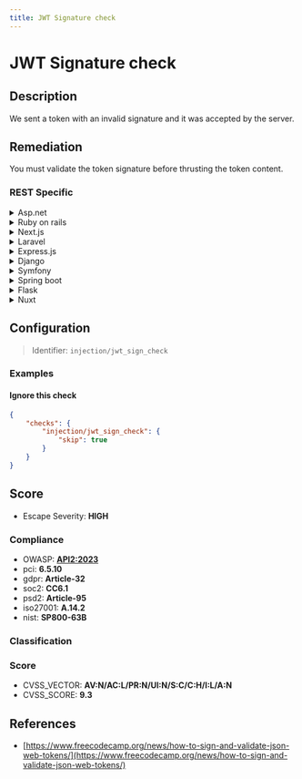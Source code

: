 ```yaml
---
title: JWT Signature check
---
```


# JWT Signature check

## Description

We sent a token with an invalid signature and it was accepted by the server.


## Remediation

You must validate the token signature before thrusting the token content.



### REST Specific

<details>
    <summary>Asp.net</summary>

Ensure that the JWT token signature is validated against a strong secret key or public key. Use middleware to enforce signature checks on every request.

</details>

<details>
    <summary>Ruby on rails</summary>

Use a library like 'jwt' to decode and verify the JWT signature. Ensure that the secret key is not hardcoded and is securely managed.

</details>

<details>
    <summary>Next.js</summary>

Implement signature verification in your API routes or use a middleware that checks the JWT signature before processing the request.

</details>

<details>
    <summary>Laravel</summary>

Use Laravel's built-in JWT authentication guard to validate the token signature. Configure it properly in the auth.php config file.

</details>

<details>
    <summary>Express.js</summary>

Use a JWT middleware like 'express-jwt' to validate the token signature on each request. Configure it with the correct secret or key.

</details>

<details>
    <summary>Django</summary>

Use Django's authentication system to verify JWT tokens. A package like 'djangorestframework-jwt' can be used for this purpose.

</details>

<details>
    <summary>Symfony</summary>

Use the 'lexik/jwt-authentication-bundle' to handle JWT tokens. Ensure the signature is verified with each request.

</details>

<details>
    <summary>Spring boot</summary>

Use Spring Security with a JWT library to enforce signature validation. Configure it to use the correct signing key.

</details>

<details>
    <summary>Flask</summary>

Use Flask-JWT-Extended to handle JWT operations. Ensure that the token signature is validated on each protected endpoint.

</details>

<details>
    <summary>Nuxt</summary>

Validate the JWT in your Nuxt application by using a middleware that checks the token signature before rendering the page or API call.

</details>

## Configuration

> Identifier: `injection/jwt_sign_check`



### Examples



#### Ignore this check

```json
{
    "checks": {
        "injection/jwt_sign_check": {
            "skip": true
        }
    }
}
```




## Score

- Escape Severity: **<span className="high-severity">HIGH</span>**

### Compliance

- OWASP: **[API2:2023](https://github.com/OWASP/API-Security/blob/master/editions/2023/en/0xa2-broken-authentication.md)**
- pci: **6.5.10**
- gdpr: **Article-32**
- soc2: **CC6.1**
- psd2: **Article-95**
- iso27001: **A.14.2**
- nist: **SP800-63B**


### Classification






### Score

- CVSS_VECTOR: **AV:N/AC:L/PR:N/UI:N/S:C/C:H/I:L/A:N**
- CVSS_SCORE: **9.3**

## References

- [https://www.freecodecamp.org/news/how-to-sign-and-validate-json-web-tokens/](https://www.freecodecamp.org/news/how-to-sign-and-validate-json-web-tokens/)
  